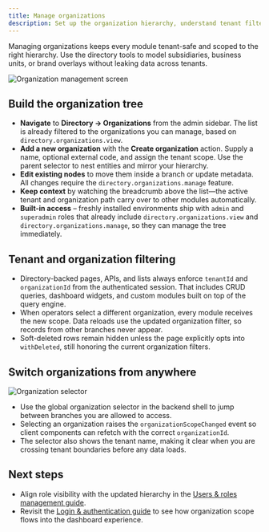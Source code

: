 ```yaml
---
title: Manage organizations
description: Set up the organization hierarchy, understand tenant filtering, and navigate with the organization selector.
---
```


Managing organizations keeps every module tenant-safe and scoped to the right hierarchy. Use the directory tools to model subsidiaries, business units, or brand overlays without leaking data across tenants.

![Organization management screen](/screenshots/open-mercato-organiation-management.png)

## Build the organization tree

- **Navigate** to **Directory → Organizations** from the admin sidebar. The list is already filtered to the organizations you can manage, based on `directory.organizations.view`.
- **Add a new organization** with the **Create organization** action. Supply a name, optional external code, and assign the tenant scope. Use the parent selector to nest entities and mirror your hierarchy.
- **Edit existing nodes** to move them inside a branch or update metadata. All changes require the `directory.organizations.manage` feature.
- **Keep context** by watching the breadcrumb above the list—the active tenant and organization path carry over to other modules automatically.
- **Built-in access** – freshly installed environments ship with `admin` and `superadmin` roles that already include `directory.organizations.view` and `directory.organizations.manage`, so they can manage the tree immediately.

## Tenant and organization filtering

- Directory-backed pages, APIs, and lists always enforce `tenantId` and `organizationId` from the authenticated session. That includes CRUD queries, dashboard widgets, and custom modules built on top of the query engine.
- When operators select a different organization, every module receives the new scope. Data reloads use the updated organization filter, so records from other branches never appear.
- Soft-deleted rows remain hidden unless the page explicitly opts into `withDeleted`, still honoring the current organization filters.

## Switch organizations from anywhere

![Organization selector](/screenshots/open-mercato-organizations-selector.png)

- Use the global organization selector in the backend shell to jump between branches you are allowed to access.
- Selecting an organization raises the `organizationScopeChanged` event so client components can refetch with the correct `organizationId`.
- The selector also shows the tenant name, making it clear when you are crossing tenant boundaries before any data loads.

## Next steps

- Align role visibility with the updated hierarchy in the [Users & roles management guide](./users-and-roles).
- Revisit the [Login & authentication guide](./login) to see how organization scope flows into the dashboard experience.
